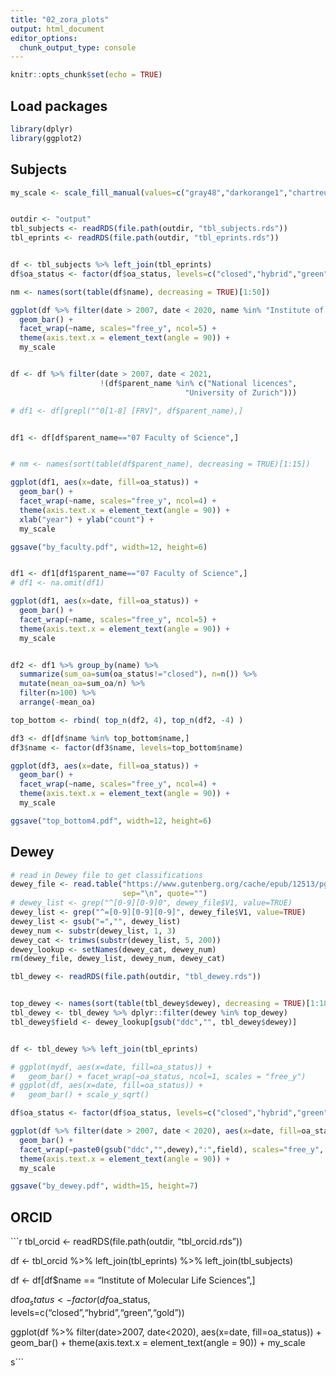 ```yaml
---
title: "02_zora_plots"
output: html_document
editor_options: 
  chunk_output_type: console
---
```


```r
knitr::opts_chunk$set(echo = TRUE)
```

## Load packages

```r
library(dplyr)
library(ggplot2)
```


## Subjects

```r

my_scale <- scale_fill_manual(values=c("gray48","darkorange1","chartreuse4","gold"))


outdir <- "output"
tbl_subjects <- readRDS(file.path(outdir, "tbl_subjects.rds"))
tbl_eprints <- readRDS(file.path(outdir, "tbl_eprints.rds"))


df <- tbl_subjects %>% left_join(tbl_eprints)
df$oa_status <- factor(df$oa_status, levels=c("closed","hybrid","green","gold"))

nm <- names(sort(table(df$name), decreasing = TRUE)[1:50])

ggplot(df %>% filter(date > 2007, date < 2020, name %in% "Institute of Molecular Life Sciences"), aes(x=date, fill=oa_status)) + 
  geom_bar() + 
  facet_wrap(~name, scales="free_y", ncol=5) +
  theme(axis.text.x = element_text(angle = 90)) +
  my_scale


df <- df %>% filter(date > 2007, date < 2021, 
                    !(df$parent_name %in% c("National licences", 
                                       "University of Zurich")))

# df1 <- df[grepl("^0[1-8] [FRV]", df$parent_name),]


df1 <- df[df$parent_name=="07 Faculty of Science",]


# nm <- names(sort(table(df$parent_name), decreasing = TRUE)[1:15])

ggplot(df1, aes(x=date, fill=oa_status)) + 
  geom_bar() + 
  facet_wrap(~name, scales="free_y", ncol=4) +
  theme(axis.text.x = element_text(angle = 90)) +
  xlab("year") + ylab("count") +
  my_scale

ggsave("by_faculty.pdf", width=12, height=6)


df1 <- df1[df1$parent_name=="07 Faculty of Science",]
# df1 <- na.omit(df1)

ggplot(df1, aes(x=date, fill=oa_status)) + 
  geom_bar() + 
  facet_wrap(~name, scales="free_y", ncol=5) +
  theme(axis.text.x = element_text(angle = 90)) +
  my_scale


df2 <- df1 %>% group_by(name) %>% 
  summarize(sum_oa=sum(oa_status!="closed"), n=n()) %>%
  mutate(mean_oa=sum_oa/n) %>% 
  filter(n>100) %>% 
  arrange(-mean_oa)

top_bottom <- rbind( top_n(df2, 4), top_n(df2, -4) )

df3 <- df[df$name %in% top_bottom$name,]
df3$name <- factor(df3$name, levels=top_bottom$name)

ggplot(df3, aes(x=date, fill=oa_status)) + 
  geom_bar() + 
  facet_wrap(~name, scales="free_y", ncol=4) +
  theme(axis.text.x = element_text(angle = 90)) +
  my_scale

ggsave("top_bottom4.pdf", width=12, height=6)

```

## Dewey

```r
# read in Dewey file to get classifications
dewey_file <- read.table("https://www.gutenberg.org/cache/epub/12513/pg12513.txt", 
                         sep="\n", quote="")
# dewey_list <- grep("^[0-9][0-9]0", dewey_file$V1, value=TRUE)
dewey_list <- grep("^=[0-9][0-9][0-9]", dewey_file$V1, value=TRUE)
dewey_list <- gsub("=","", dewey_list)
dewey_num <- substr(dewey_list, 1, 3)
dewey_cat <- trimws(substr(dewey_list, 5, 200))
dewey_lookup <- setNames(dewey_cat, dewey_num)
rm(dewey_file, dewey_list, dewey_num, dewey_cat)

tbl_dewey <- readRDS(file.path(outdir, "tbl_dewey.rds"))


top_dewey <- names(sort(table(tbl_dewey$dewey), decreasing = TRUE)[1:18])
tbl_dewey <- tbl_dewey %>% dplyr::filter(dewey %in% top_dewey)
tbl_dewey$field <- dewey_lookup[gsub("ddc","", tbl_dewey$dewey)]


df <- tbl_dewey %>% left_join(tbl_eprints)

# ggplot(mydf, aes(x=date, fill=oa_status)) + 
#   geom_bar() + facet_wrap(~oa_status, ncol=1, scales = "free_y")
# ggplot(df, aes(x=date, fill=oa_status)) + 
#   geom_bar() + scale_y_sqrt()

df$oa_status <- factor(df$oa_status, levels=c("closed","hybrid","green","gold"))

ggplot(df %>% filter(date > 2007, date < 2020), aes(x=date, fill=oa_status)) + 
  geom_bar() + 
  facet_wrap(~paste0(gsub("ddc","",dewey),":",field), scales="free_y", ncol=6) +
  theme(axis.text.x = element_text(angle = 90)) +
  my_scale

ggsave("by_dewey.pdf", width=15, height=7)

```

## ORCID

```r

tbl_orcid <- readRDS(file.path(outdir, "tbl_orcid.rds"))

df <- tbl_orcid %>% left_join(tbl_eprints) %>% 
  left_join(tbl_subjects)

df <- df[df$name == "Institute of Molecular Life Sciences",]

df$oa_status <- factor(df$oa_status, levels=c("closed","hybrid","green","gold"))

ggplot(df %>% filter(date>2007, date<2020), aes(x=date, fill=oa_status)) + 
  geom_bar() + 
  theme(axis.text.x = element_text(angle = 90)) +
  my_scale


  
s```
